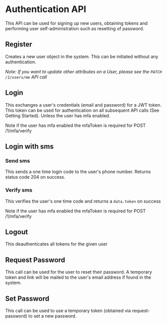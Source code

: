 

# Authentication API

This API can be used for signing up new users, obtaining tokens and performing
user self-administration such as resetting of password.

## Register

Creates a new user object in the system. This can be initiated without any
authentication.

<Route route="POST /1/auth/register" />

_Note: If you want to update other attributes on a User, please see the
`PATCH /1/users/me` API call_

## Login

This exchanges a user's credentials (email and password) for a JWT token. This
token can be used for authentication on all subsequent API calls (See Getting
Started). Unless the user has mfa enabled.

<Route route="POST /1/auth/login" />

Note if the user has mfa enabled the mfaToken is required for POST /1/mfa/verify

## Login with sms

### Send sms

This sends a one time login code to the user's phone number. Returns status code
204 on success.

<Route route="POST /1/auth/login/send-sms" />

### Verify sms

This verifies the user's one time code and returns a `data.token` on success

<Route route="POST /1/auth/login/verify-sms" />

Note if the user has mfa enabled the mfaToken is required for POST /1/mfa/verify

## Logout

This deauthenticates all tokens for the given user

<Route route="POST /1/auth/logout" />

## Request Password

This call can be used for the user to reset their password. A temporary token
and link will be mailed to the user's email address if found in the system.

<Route route="POST /1/auth/request-password" />

## Set Password

This call can be used to use a temporary token (obtained via request-password)
to set a new password.

<Route route="POST /1/auth/set-password" />
